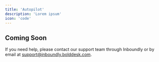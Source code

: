 ```yaml
---
title: 'Autopilot'
description: 'Lorem ipsum'
icon: 'code'
---
```


## Coming Soon

If you need help, please contact our support team through Inboundly or by email at support@inboundly.bolddesk.com.